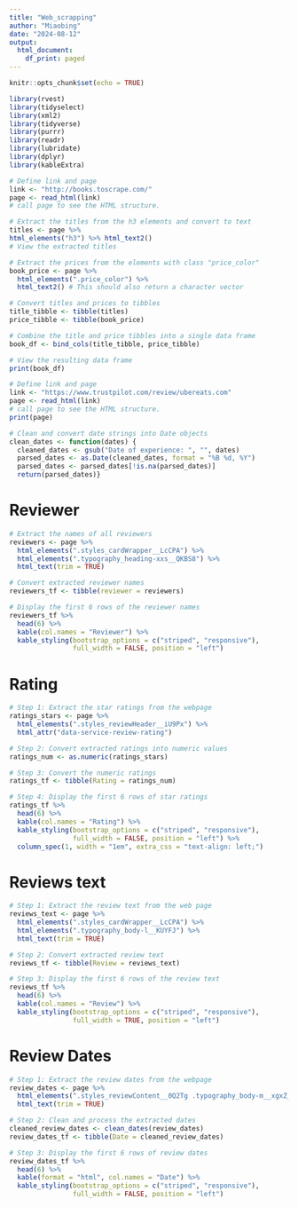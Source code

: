 ```yaml
---
title: "Web_scrapping"
author: "Miaobing"
date: "2024-08-12"
output:
  html_document:
    df_print: paged
---
```


```r
knitr::opts_chunk$set(echo = TRUE)
```

```r
library(rvest)
library(tidyselect)
library(xml2)
library(tidyverse)
library(purrr)
library(readr)
library(lubridate)
library(dplyr)
library(kableExtra)
```

```r
# Define link and page
link <- "http://books.toscrape.com/"
page <- read_html(link)
# call page to see the HTML structure.
```

```r
# Extract the titles from the h3 elements and convert to text
titles <- page %>%
html_elements("h3") %>% html_text2()
# View the extracted titles
```

```r
# Extract the prices from the elements with class "price_color"
book_price <- page %>%
  html_elements(".price_color") %>%
  html_text2() # This should also return a character vector

# Convert titles and prices to tibbles
title_tibble <- tibble(titles)
price_tibble <- tibble(book_price)

# Combine the title and price tibbles into a single data frame
book_df <- bind_cols(title_tibble, price_tibble)

# View the resulting data frame
print(book_df)
```
```r
# Define link and page
link <- "https://www.trustpilot.com/review/ubereats.com"
page <- read_html(link)
# call page to see the HTML structure.
print(page)
```
```r
# Clean and convert date strings into Date objects
clean_dates <- function(dates) {
  cleaned_dates <- gsub("Date of experience: ", "", dates)
  parsed_dates <- as.Date(cleaned_dates, format = "%B %d, %Y")
  parsed_dates <- parsed_dates[!is.na(parsed_dates)]
  return(parsed_dates)}
```

# Reviewer
```r
# Extract the names of all reviewers
reviewers <- page %>%
  html_elements(".styles_cardWrapper__LcCPA") %>%
  html_elements(".typography_heading-xxs__QKBS8") %>%
  html_text(trim = TRUE)

# Convert extracted reviewer names
reviewers_tf <- tibble(reviewer = reviewers)

# Display the first 6 rows of the reviewer names
reviewers_tf %>%
  head(6) %>%
  kable(col.names = "Reviewer") %>%
  kable_styling(bootstrap_options = c("striped", "responsive"),
                full_width = FALSE, position = "left")
```

# Rating
```r
# Step 1: Extract the star ratings from the webpage
ratings_stars <- page %>%
  html_elements(".styles_reviewHeader__iU9Px") %>%
  html_attr("data-service-review-rating")

# Step 2: Convert extracted ratings into numeric values
ratings_num <- as.numeric(ratings_stars)

# Step 3: Convert the numeric ratings
ratings_tf <- tibble(Rating = ratings_num)

# Step 4: Display the first 6 rows of star ratings
ratings_tf %>%
  head(6) %>%
  kable(col.names = "Rating") %>%
  kable_styling(bootstrap_options = c("striped", "responsive"),
                full_width = FALSE, position = "left") %>%
  column_spec(1, width = "1em", extra_css = "text-align: left;")

```

# Reviews text
```r
# Step 1: Extract the review text from the web page
reviews_text <- page %>%
  html_elements(".styles_cardWrapper__LcCPA") %>%
  html_elements(".typography_body-l__KUYFJ") %>%
  html_text(trim = TRUE)

# Step 2: Convert extracted review text
reviews_tf <- tibble(Review = reviews_text)

# Step 3: Display the first 6 rows of the review text
reviews_tf %>%
  head(6) %>%
  kable(col.names = "Review") %>%
  kable_styling(bootstrap_options = c("striped", "responsive"),
                full_width = TRUE, position = "left")

```
# Review Dates
```r
# Step 1: Extract the review dates from the webpage
review_dates <- page %>%
  html_elements(".styles_reviewContent__0Q2Tg .typography_body-m__xgxZ_") %>%
  html_text(trim = TRUE)

# Step 2: Clean and process the extracted dates 
cleaned_review_dates <- clean_dates(review_dates) 
review_dates_tf <- tibble(Date = cleaned_review_dates)

# Step 3: Display the first 6 rows of review dates 
review_dates_tf %>%
  head(6) %>%
  kable(format = "html", col.names = "Date") %>%
  kable_styling(bootstrap_options = c("striped", "responsive"),
                full_width = FALSE, position = "left")
```

